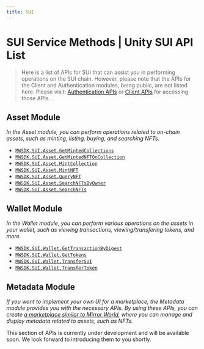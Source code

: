 ```yaml
---
title: SUI
---
```


# SUI Service Methods | Unity SUI API List

>Here is a list of APIs for SUI that can assist you in performing operations on the SUI chain. However, please note that the APIs for the Client and Authentication modules, being public, are not listed here. Please visit: [Authentication APIs](https://mirrorworld.fun/docs/api-reference/unity/authentication) or [Client APIs](https://mirrorworld.fun/docs/api-reference/unity/client) for accessing those APIs.


## Asset Module
*In the Asset module, you can perform operations related to on-chain assets, such as minting, listing, buying, and searching NFTs.*

- [`MWSDK.SUI.Asset.GetMintedCollections`](/api-reference/unity/sui/asset/GetMintedCollections)
- [`MWSDK.SUI.Asset.GetMintedNFTOnCollection`](/api-reference/unity/sui/asset/GetMintedNFTOnCollection)
- [`MWSDK.SUI.Asset.MintCollection`](/api-reference/unity/sui/asset/MintCollection)
- [`MWSDK.SUI.Asset.MintNFT`](/api-reference/unity/sui/asset/MintNFT)
- [`MWSDK.SUI.Asset.QueryNFT`](/api-reference/unity/sui/asset/QueryNFT)
- [`MWSDK.SUI.Asset.SearchNFTsByOwner`](/api-reference/unity/sui/asset/SearchNFTsByOwner)
- [`MWSDK.SUI.Asset.SearchNFTs`](/api-reference/unity/sui/asset/SearchNFTs)


## Wallet Module
*In the Wallet module, you can perform various operations on the assets in your wallet, such as viewing transactions, viewing/transfering tokens, and more.*

- [`MWSDK.SUI.Wallet.GetTransactionByDigest`](/api-reference/unity/sui/wallet/GetTransactionByDigest)
- [`MWSDK.SUI.Wallet.GetTokens`](/api-reference/unity/sui/wallet/GetTokens)
- [`MWSDK.SUI.Wallet.TransferSUI`](/api-reference/unity/sui/wallet/TransferSUI)
- [`MWSDK.SUI.Wallet.TransferToken`](/api-reference/unity/sui/wallet/TransferToken)

## Metadata Module
*If you want to implement your own UI for a marketplace, the Metadata module provides you with the necessary APIs. By using these APIs, you can create [a marketplace similar to Mirror World](https://jump.mirrorworld.fun/), where you can manage and display metadata related to assets, such as NFTs.*

This section of APIs is currently under development and will be available soon. We look forward to introducing them to you shortly.